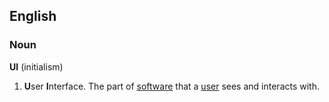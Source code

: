 ==English==
===Noun===
'''UI''' (initialism)
# '''U'''ser '''I'''nterface. The part of [[software]] that a [[user]] sees and interacts with.

{{wikipedia}}